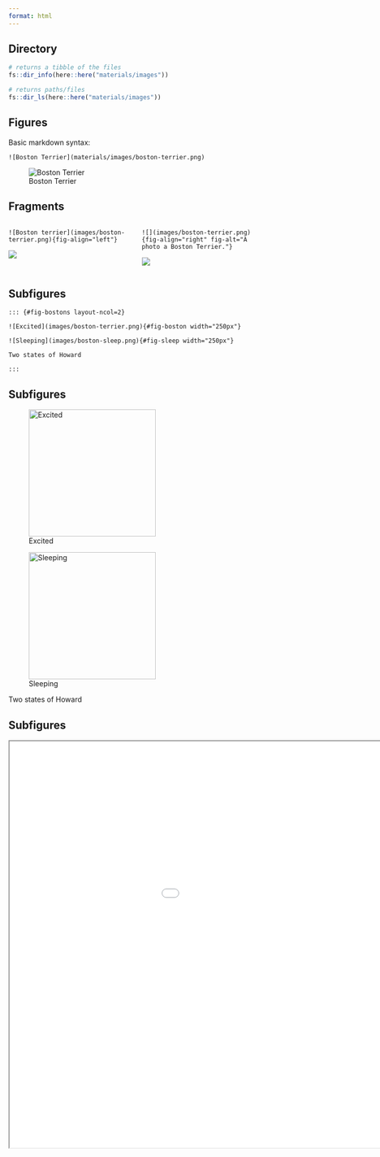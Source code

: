 ```yaml
---
format: html
---
```


## Directory

```r
# returns a tibble of the files
fs::dir_info(here::here("materials/images"))
```


```r
# returns paths/files
fs::dir_ls(here::here("materials/images"))
```


## Figures

Basic markdown syntax:

```
![Boston Terrier](materials/images/boston-terrier.png)
```

![Boston Terrier](../../images/boston-terrier.png)

## Fragments

:::: columns

::: {.column width="50%"}

```
![Boston terrier](images/boston-terrier.png){fig-align="left"}
```
![](images/boston-terrier.png)
:::

::: {.column width="50%"}

```
![](images/boston-terrier.png){fig-align="right" fig-alt="A photo a Boston Terrier."}
```

![](images/boston-terrier.png){fig-align="right" fig-alt="A photo a Boston Terrier."}

:::

::::

## Subfigures

```
::: {#fig-bostons layout-ncol=2}

![Excited](images/boston-terrier.png){#fig-boston width="250px"}

![Sleeping](images/boston-sleep.png){#fig-sleep width="250px"}

Two states of Howard

:::
```

## Subfigures

::: {#fig-bostons layout-ncol=2}

![Excited](images/boston-terrier.png){#fig-boston width="250px"}

![Sleeping](images/boston-sleep.png){#fig-sleep width="250px"}

Two states of Howard

:::

## Subfigures

<iframe src="sub-figure.html" height="800px" width="1200px"></iframe>